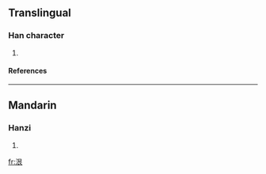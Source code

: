 ==Translingual==
===Han character===
{{Han char|rn=85|rad=水|as=06|sn=9|four=|canj=水日女 (EAV), X水日女 (XEAV)}}
# {{defn|Han|sort=水06}}
====References====
{{Han ref|kx=0619.130|dkj=17348|dj=1014.080|hdz=31617.020|uh=6CFF|ud=27903}}

----
==Mandarin==
===Hanzi===
{{cmn-hanzi|pin=[[yín]] ([[yin2]])|wg=yin<sup>2</sup>}}
# {{defn|Mandarin}}

[[fr:泿]]
